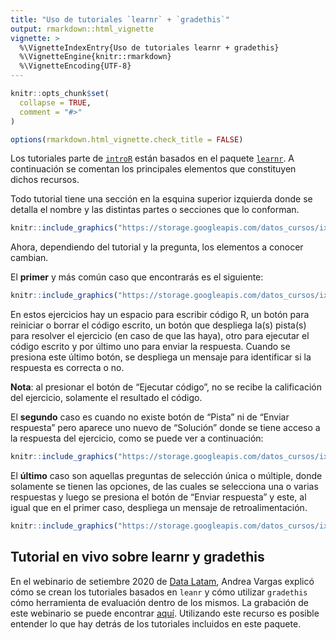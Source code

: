 ```yaml
---
title: "Uso de tutoriales `learnr` + `gradethis`"
output: rmarkdown::html_vignette
vignette: >
  %\VignetteIndexEntry{Uso de tutoriales learnr + gradethis}
  %\VignetteEngine{knitr::rmarkdown}
  %\VignetteEncoding{UTF-8}
---
```


```r
knitr::opts_chunk$set(
  collapse = TRUE,
  comment = "#>"
)

options(rmarkdown.html_vignette.check_title = FALSE)
```

Los tutoriales parte de
[`introR`](https://ixpantia.github.io/ixpantia.introR/)
están basados en el paquete [`learnr`](https://rstudio.github.io/learnr/). A 
continuación se comentan los principales elementos que constituyen dichos 
recursos. 

Todo tutorial tiene una sección en la esquina superior izquierda donde se 
detalla el nombre y las distintas partes o secciones que lo conforman.

```r
knitr::include_graphics("https://storage.googleapis.com/datos_cursos/ixpantia_introR/header.png")
```

Ahora, dependiendo del tutorial y la pregunta, los elementos a conocer cambian.

El **primer** y más común caso que encontrarás es el siguiente:

```r
knitr::include_graphics("https://storage.googleapis.com/datos_cursos/ixpantia_introR/partes1.png")
```

En estos ejercicios hay un espacio para escribir código R, un botón para 
reiniciar o borrar el código escrito, un botón que despliega la(s) pista(s) para
resolver el ejercicio (en caso de que las haya), otro para ejecutar el código 
escrito y por último uno para enviar la respuesta. Cuando se presiona este último botón, se despliega un mensaje para identificar si la respuesta es correcta o no. 

**Nota**: al presionar el botón de "Ejecutar código", no se 
recibe la calificación del ejercicio, solamente el resultado el código. 

El **segundo** caso es cuando no existe botón de "Pista" ni de "Enviar respuesta"
pero aparece uno nuevo de "Solución" donde se tiene acceso a la respuesta del
ejercicio, como se puede ver a continuación: 
```r
knitr::include_graphics("https://storage.googleapis.com/datos_cursos/ixpantia_introR/partes2.png")
```

El **último** caso son aquellas preguntas de selección única o múltiple, donde 
solamente se tienen las opciones, de las cuales se selecciona una o varias 
respuestas y luego se presiona el botón de "Enviar respuesta" y este, al igual
que en el primer caso, despliega un mensaje de retroalimentación. 
```r
knitr::include_graphics("https://storage.googleapis.com/datos_cursos/ixpantia_introR/seleccion.png")
```

## Tutorial en vivo sobre learnr y gradethis 
En el webinario de setiembre 2020 de [Data Latam](http://www.datalatam.com/), 
Andrea Vargas explicó cómo se crean los tutoriales basados en `leanr` y cómo 
utilizar `gradethis` cómo herramienta de evaluación dentro de los mismos. La
grabación de este webinario se puede encontrar [aquí](https://www.youtube.com/watch?v=HyB0Lsa9ixo). 
Utilizando este recurso es posible entender lo que hay detrás de los tutoriales incluidos en este paquete. 
